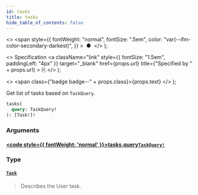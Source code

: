 ```yaml
---
id: tasks
title: tasks
hide_table_of_contents: false
---
```


  <>
    <span
      style={{
        fontWeight: "normal",
        fontSize: ".5em",
        color: "var(--ifm-color-secondary-darkest)",
      }}
    >
      &nbsp;●&nbsp;
    </span>
  </>
);

  <>
    Specification
    <a
      className="link"
      style={{ fontSize: "1.5em", paddingLeft: "4px" }}
      target="_blank"
      href={props.url}
      title={"Specified by " + props.url}
    >
      ⎘
    </a>
  </>
);

  <>
    <span class={"badge badge--" + props.class}>{props.text}</span>
  </>
);

Get list of tasks based on `TaskQuery`.

```graphql
tasks(
  query: TaskQuery!
): [Task!]!
```

### Arguments

#### [<code style={{ fontWeight: 'normal' }}>tasks.<b>query</b></code>](#)<Bullet />[`TaskQuery!`](/docs/apis-clients/tasklist-api/inputs/task-query) <Badge class="secondary" text="non-null"/> <Badge class="secondary" text="input"/>

>

### Type

#### [`Task`](/docs/apis-clients/tasklist-api/objects/task) <Badge class="secondary" text="object"/>

> Describes the User task.
